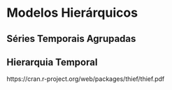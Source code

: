 # Modelos Hierárquicos

## Séries Temporais Agrupadas



## Hierarquia Temporal

https://cran.r-project.org/web/packages/thief/thief.pdf